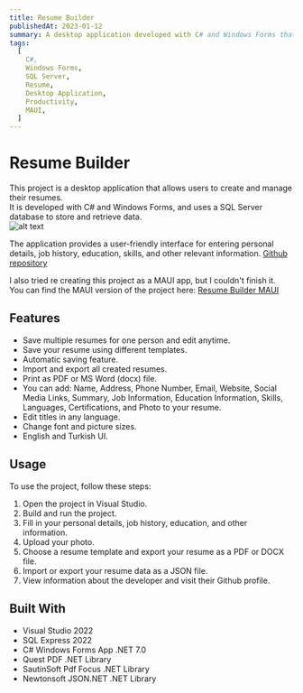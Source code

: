 ```yaml
---
title: Resume Builder
publishedAt: 2023-01-12
summary: A desktop application developed with C# and Windows Forms that allows users to create, manage, and export resumes using various templates, with features like automatic saving, import/export, and multi-language support.
tags:
  [
    C#,
    Windows Forms,
    SQL Server,
    Resume,
    Desktop Application,
    Productivity,
    MAUI,
  ]
---
```


# Resume Builder

This project is a desktop application that allows users to create and manage their resumes.  
It is developed with C# and Windows Forms, and uses a SQL Server database to store and retrieve data.  
![alt text](https://repository-images.githubusercontent.com/576042902/37e60d01-004b-4d49-89be-d1189cf4b9c1)

The application provides a user-friendly interface for entering personal details, job history, education, skills, and other relevant information.
[Github repository](https://github.com/sametcn99/ResumeBuilder)

I also tried re creating this project as a MAUI app, but I couldn't finish it.  
You can find the MAUI version of the project here: [Resume Builder MAUI](https://github.com/sametcn99/ResumeBuilderMAUI)

## Features

- Save multiple resumes for one person and edit anytime.
- Save your resume using different templates.
- Automatic saving feature.
- Import and export all created resumes.
- Print as PDF or MS Word (docx) file.
- You can add: Name, Address, Phone Number, Email, Website, Social Media Links, Summary, Job Information, Education Information, Skills, Languages, Certifications, and Photo to your resume.
- Edit titles in any language.
- Change font and picture sizes.
- English and Turkish UI.

## Usage

To use the project, follow these steps:

1. Open the project in Visual Studio.
2. Build and run the project.
3. Fill in your personal details, job history, education, and other information.
4. Upload your photo.
5. Choose a resume template and export your resume as a PDF or DOCX file.
6. Import or export your resume data as a JSON file.
7. View information about the developer and visit their Github profile.

## Built With

- Visual Studio 2022
- SQL Express 2022
- C# Windows Forms App .NET 7.0
- Quest PDF .NET Library
- SautinSoft Pdf Focus .NET Library
- Newtonsoft JSON.NET .NET Library

